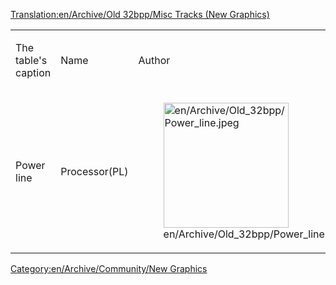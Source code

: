 [[Translation:en/Archive/Old 32bpp/Misc Tracks (New Graphics)]]
{{en/Linking}}

[[Category:en/Archive/Community/New Graphics]]

{| border="1"
|  The table's caption
! Name !! Author !! Picture !! File !! Comments
|-
! Power line
| Processor(PL) || [[File:en/Archive/Old 32bpp/Power line.jpeg|200px]] || || Under construction
|}
